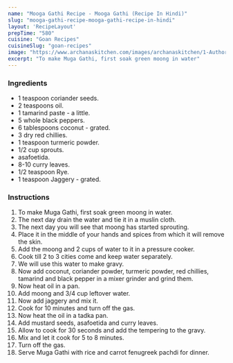 ---
name: "Mooga Gathi Recipe - Mooga Gathi (Recipe In Hindi)"
slug: "mooga-gathi-recipe-mooga-gathi-recipe-in-hindi"
layout: 'RecipeLayout'
prepTime: "580"
cuisine: "Goan Recipes"
cuisineSlug: "goan-recipes"
image: "https://www.archanaskitchen.com/images/archanaskitchen/1-Author/Raksha_Kamat/Mooga_Gathi.jpg"
excerpt: "To make Muga Gathi, first soak green moong in water"
---

### Ingredients

-  1 teaspoon coriander seeds.
-  2 teaspoons oil.
-  1 tamarind paste - a little.
-  5 whole black peppers.
-  6 tablespoons coconut - grated.
-  3 dry red chillies.
-  1 teaspoon turmeric powder.
- 1/2 cup sprouts.
-  asafoetida.
-  8-10 curry leaves.
-  1/2 teaspoon Rye.
-  1 teaspoon Jaggery - grated.

### Instructions

1. To make Muga Gathi, first soak green moong in water.
1. The next day drain the water and tie it in a muslin cloth.
1. The next day you will see that moong has started sprouting.
1. Place it in the middle of your hands and spices from which it will remove the skin.
1. Add the moong and 2 cups of water to it in a pressure cooker.
1. Cook till 2 to 3 cities come and keep water separately.
1. We will use this water to make gravy.
1. Now add coconut, coriander powder, turmeric powder, red chillies, tamarind and black pepper in a mixer grinder and grind them.
1. Now heat oil in a pan.
1. Add moong and 3/4 cup leftover water.
1. Now add jaggery and mix it.
1. Cook for 10 minutes and turn off the gas.
1. Now heat the oil in a tadka pan.
1. Add mustard seeds, asafoetida and curry leaves.
1. Allow to cook for 30 seconds and add the tempering to the gravy.
1. Mix and let it cook for 5 to 8 minutes.
1. Turn off the gas.
1. Serve Muga Gathi with rice and carrot fenugreek pachdi for dinner.
